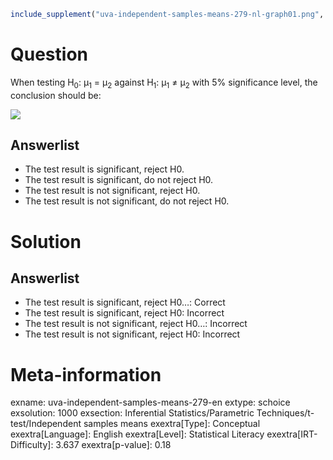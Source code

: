```r
include_supplement("uva-independent-samples-means-279-nl-graph01.png", recursive = TRUE)
```

Question
========

When testing H~0~: μ~1~ = μ~2~ against H~1~: μ~1~ ≠ μ~2~ with 5% significance level, the conclusion should be:

![](uva-independent-samples-means-279-nl-graph01.png)

Answerlist
----------

* The test result is significant, reject H0.
* The test result is significant, do not reject H0.
* The test result is not significant, reject H0.
* The test result is not significant, do not reject H0.

Solution
========

Answerlist
----------

* The test result is significant, reject H0...: Correct
* The test result is significant, reject H0: Incorrect
* The test result is not significant, reject H0...: Incorrect
* The test result is not significant, reject H0: Incorrect

Meta-information
================
exname: uva-independent-samples-means-279-en
extype: schoice
exsolution: 1000
exsection: Inferential Statistics/Parametric Techniques/t-test/Independent samples means
exextra[Type]: Conceptual
exextra[Language]: English
exextra[Level]: Statistical Literacy
exextra[IRT-Difficulty]: 3.637
exextra[p-value]: 0.18
